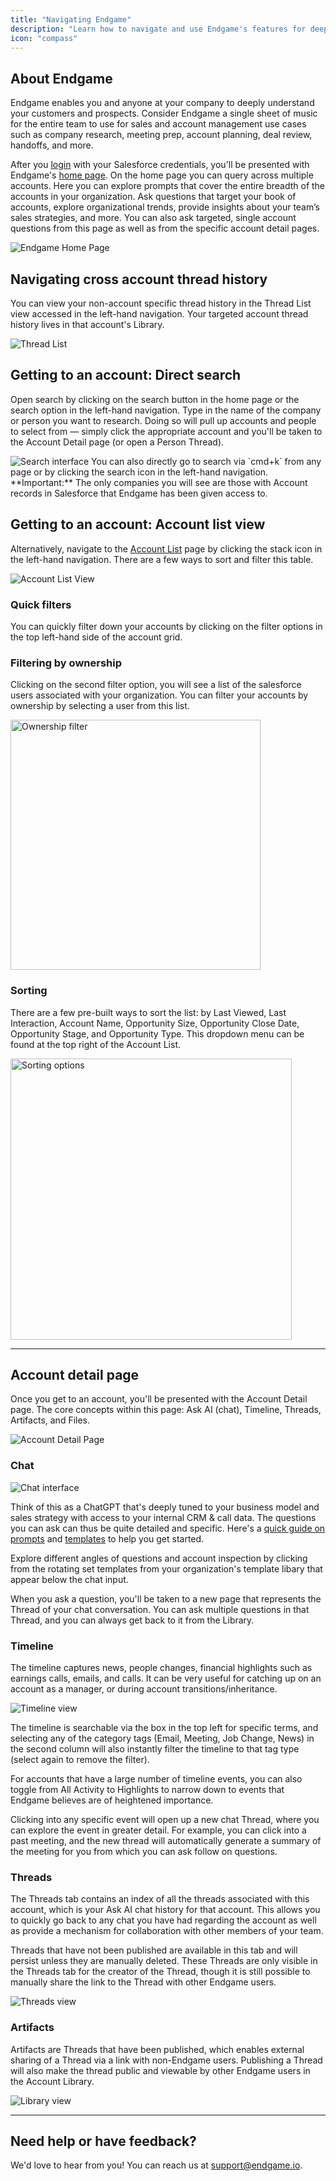 ```yaml
---
title: "Navigating Endgame"
description: "Learn how to navigate and use Endgame's features for deep customer understanding"
icon: "compass"
---
```


## About Endgame

Endgame enables you and anyone at your company to deeply understand your customers and prospects. Consider Endgame a single sheet of music for the entire team to use for sales and account management use cases such as company research, meeting prep, account planning, deal review, handoffs, and more.

After you [login](https://end-p1.endgame.io/login) with your Salesforce credentials, you'll be presented with Endgame's [home page](https://end-p1.endgame.io/). On the home page you can query across multiple accounts. Here you can explore prompts that cover the entire breadth of the accounts in your organization. Ask questions that target your book of accounts, explore organizational trends, provide insights about your team’s sales strategies, and more. You can also ask targeted, single account questions from this page as well as from the specific account detail pages.

<Frame>
  <img
    src="./images/home-page-8-27-25.png"
    alt="Endgame Home Page"
    className="rounded-lg"
  />
</Frame>

## Navigating cross account thread history

You can view your non-account specific thread history in the Thread List view accessed in the left-hand navigation. Your targeted account thread history lives in that account's Library.

<Frame>
  <img
    src="./images/thread-list-8-27-25.png"
    alt="Thread List"
    className="rounded-lg"
  />
</Frame>

## Getting to an account: Direct search

Open search by clicking on the search button in the home page or the search option in the left-hand navigation. Type in the name of the company or person you want to research. Doing so will pull up accounts and people to select from — simply click the appropriate account and you'll be taken to the Account Detail page (or open a Person Thread).

<Frame>
  <img
    src="./images/search-modal-9-16-25.png"
    alt="Search interface"
    className="rounded-lg"
  />
</Frame>

<Info>
  You can also directly go to search via `cmd+k` from any page or by clicking the search icon in the left-hand navigation.
</Info>

<Note>
  **Important:** The only companies you will see are those with Account records in Salesforce that Endgame has been given access to.
</Note>

## Getting to an account: Account list view

Alternatively, navigate to the [Account List](https://end-p1.endgame.io/accounts) page by clicking the stack icon in the left-hand navigation. There are a few ways to sort and filter this table.

<Frame caption="Example: direct search">
  <img
    src="./images/account-list-8-28-25.png"
    alt="Account List View"
    className="rounded-lg"
  />
</Frame>

### Quick filters

You can quickly filter down your accounts by clicking on the filter options in the top left-hand side of the account grid.

### Filtering by ownership

Clicking on the second filter option, you will see a list of the salesforce users associated with your organization. You can filter your accounts by ownership by selecting a user from this list.

<Frame caption="Example: filtering accounts by ownership">
  <img
    src="./images/owner-filter-8-27-25.png"
    alt="Ownership filter"
    width="400"
    className="rounded-lg"
  />
</Frame>

### Sorting

There are a few pre-built ways to sort the list: by Last Viewed, Last Interaction, Account Name, Opportunity Size, Opportunity Close Date, Opportunity Stage, and Opportunity Type. This dropdown menu can be found at the top right of the Account List.

<Frame>
  <img
    src="./images/account-list-sort-8-27-25.png"
    alt="Sorting options"
    width="450"
    className="rounded-lg"
  />
</Frame>

---

## Account detail page

Once you get to an account, you'll be presented with the Account Detail page. The core concepts within this page: Ask AI (chat), Timeline, Threads, Artifacts, and Files. 

<Frame>
  <img
    src="./images/account-detail-9-16-25.png"
    alt="Account Detail Page"
    className="rounded-lg"
  />
</Frame>

### Chat

<Frame>
  <img
    src="./images/account-chat-8-27-25.png"
    alt="Chat interface"
    className="rounded-lg"
  />
</Frame>

Think of this as a ChatGPT that's deeply tuned to your business model and sales strategy with access to your internal CRM & call data. The questions you can ask can thus be quite detailed and specific. Here's a [quick guide on prompts](/endgame-chat-101) and [templates](/features/templates) to help you get started.

<Tip>
  Explore different angles of questions and account inspection by clicking from the rotating set templates from your organization's template libary that appear below the chat input.
</Tip>

When you ask a question, you'll be taken to a new page that represents the Thread of your chat conversation. You can ask multiple questions in that Thread, and you can always get back to it from the Library.

### Timeline

The timeline captures news, people changes, financial highlights such as earnings calls, emails, and calls. It can be very useful for catching up on an account as a manager, or during account transitions/inheritance.

<Frame>
  <img
    src="./images/timeline-8-27-25.png"
    alt="Timeline view"
    className="rounded-lg"
  />
</Frame>

The timeline is searchable via the box in the top left for specific terms, and selecting any of the category tags (Email, Meeting, Job Change, News) in the second column will also instantly filter the timeline to that tag type (select again to remove the filter).

For accounts that have a large number of timeline events, you can also toggle from All Activity to Highlights to narrow down to events that Endgame believes are of heightened importance.

Clicking into any specific event will open up a new chat Thread, where you can explore the event in greater detail. For example, you can click into a past meeting, and the new thread will automatically generate a summary of the meeting for you from which you can ask follow on questions.

### Threads

The Threads tab contains an index of all the threads associated with this account, which is your Ask AI chat history for that account. This allows you to quickly go back to any chat you have had regarding the account as well as provide a mechanism for collaboration with other members of your team.

Threads that have not been published are available in this tab and will persist unless they are manually deleted. These Threads are only visible in the Threads tab for the creator of the Thread, though it is still possible to manually share the link to the Thread with other Endgame users.

<Frame>
  <img
    src="./images/threads-9-16-25.png"
    alt="Threads view"
    className="rounded-lg"
  />
</Frame>

### Artifacts

Artifacts are Threads that have been published, which enables external sharing of a Thread via a link with non-Endgame users. Publishing a Thread will also make the thread public and viewable by other Endgame users in the Account Library.

<Frame>
  <img
    src="./images/artifacts-9-16-25.png"
    alt="Library view"
    className="rounded-lg"
  />
</Frame>

---

## Need help or have feedback?

We'd love to hear from you! You can reach us at [support@endgame.io](mailto:support@endgame.io).